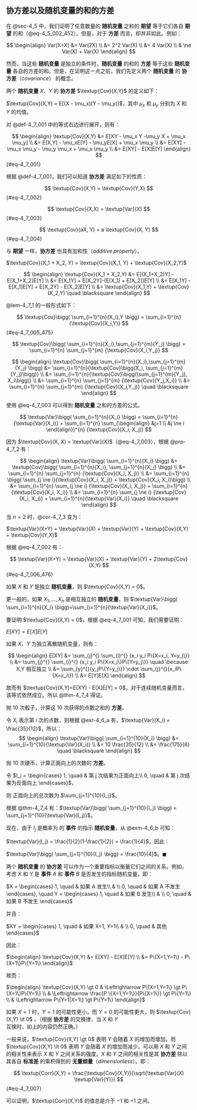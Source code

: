 ## 协方差以及随机变量的和的方差
在 @sec-4_5 中，我们证明了任意数量的 **随机变量** 之和的 **期望** 等于它们各自 **期望** 的和（@eq-4_5_002_452）。但是，对于 **方差** 而言，却并非如此。例如：

$$
\begin{align}
Var(X+X) &= Var(2X) \\
&= 2^2 Var(X) \\
&= 4 Var(X) \\
& \ne Var(X) + Var(X)
\end{align}
$$

然而，当这些 **随机变量** 是独立的条件时，**随机变量** 的和的 **方差** 等于这些 **随机变量** 各自的方差的和。但是，在证明这一点之前，我们先定义两个 **随机变量** 的 **协方差**（*covariance*） 的概念。

::: {#def-4_7_001}
两个 **随机变量** $X$、$Y$ 的 **协方差** $\textup{Cov}(X,Y)$ 的定义如下：

$\textup{Cov}(X,Y) = E[(X - \mu_x)(Y - \mu_y)]$，其中 $\mu_x$ 和 $\mu_y$ 分别为 $X$ 和 $Y$ 的均值。
:::

对 @def-4_7_001 中的等式右边进行展开，则有：

$$
\begin{align}
\textup{Cov}(X,Y) &= E[XY - \mu_x Y -\mu_y X + \mu_x \mu_y] \\
&= E[X,Y] - \mu_xE[Y] - \mu_yE[X] + \mu_x \mu_y \\
&= E[XY] - \mu_x \mu_y - \mu_y \mu_x + \mu_x \mu_y \\
&= E[XY] - E[X]E[Y]
\end{align}
$$ {#eq-4_7_001}

根据 @def-4_7_001，我们可以知道 **协方差** 满足如下的性质：

::: {.callout-tip}
$$
\textup{Cov}(X,Y) = \textup{Cov}(Y,X)
$$ {#eq-4_7_002}

$$
\textup{Cov}(X,X) = \textup{Var}(X)
$$ {#eq-4_7_003}

$$
\textup{Cov}(aX, Y) = a \textup{Cov}(X, Y)
$$ {#eq-4_7_004}
:::

与 **期望** 一样，**协方差** 也具有加和性（*additive property*）。

::: {#lem-4_7_1}
$\textup{Cov}(X_1 + X_2, Y) = \textup{Cov}(X_1, Y) + \textup{Cov}(X_2,Y)$
:::

::: {.proof}
$$
\begin{align}
\textup{Cov}(X_1 + X_2,Y) &= E[(X_1+X_2)Y] - E[X_1+X_2]E[Y] \\
&= E[X_1Y] + E[X_2Y]-(E[X_1] + E[X_2])E[Y] \\
&= E[X_1Y] - E[X_1]E[Y] + E[X_2Y] - E[X_2]E[Y] \\
&= \textup{Cov}(X_1,Y) + \textup{Cov}(X_2,Y) \quad \blacksquare
\end{align}
$$
:::

@lem-4_7_1 的一般形式如下：

$$
\textup{Cov}\bigg( \sum_{i=1}^{n}{X_i},Y \bigg) = \sum_{i=1}^{n}{\textup{Cov}(X_i,Y)}
$$ {#eq-4_7_005_475}

::: {#prp-4_7_2}
$$
\textup{Cov}\bigg( \sum_{i=1}^{n}{X_i},\sum_{j=1}^{m}{Y_j} \bigg) = \sum_{i=1}^{n} \sum_{j=1}^{m} {\textup{Cov}(X_i,Y_j)}
$$
:::

::: {.proof}
$$
\begin{align}
\textup{Cov}\bigg( \sum_{i=1}^{n}{X_i},\sum_{j=1}^{m}{Y_j} \bigg) &= \sum_{i=1}^{n}{\textup{Cov}\bigg(X_i, \sum_{j=1}^{m}{Y_j}\bigg)} \\
&= \sum_{i=1}^{n}{\textup{Cov}\bigg(\sum_{j=1}^{m}{Y_j}, X_i\bigg)} \\
&= \sum_{i=1}^{n} \sum_{j=1}^{m} {\textup{Cov}(Y_j,X_i)} \\
&= \sum_{i=1}^{n} \sum_{j=1}^{m} {\textup{Cov}(X_i,Y_j)} \quad \blacksquare
\end{align}
$$
:::

使用 @eq-4_7_003 可以得到 **随机变量** 之和的方差的公式。

::: {#cor-4_7_3}
$$
\textup{Var}\bigg( \sum_{i=1}^{n}{X_i} \bigg) = \sum_{i=1}^{n}{\textup{Var}(X_i)} + \sum_{i=1}^{n} \sum_{\begin{align} &j=1 \\ &j \ne i \end{align}}^{n} {\textup{Cov}(X_i, X_j)}
$$
:::

::: {.proof}
因为 $\textup{Cov}(X, X) = \textup{Var}(X)$（@eq-4_7_003），根据 @prp-4_7_2 有：

$$
\begin{align}
\textup{Var}\bigg( \sum_{i=1}^{n}{X_i} \bigg) &= \textup{Cov}\bigg( \sum_{i=1}^{n}{X_i}, \sum_{j=1}^{n}{X_j} \bigg) \\
&= \sum_{i=1}^{n} \sum_{j=1}^{n} {\textup{Cov}(X_i, X_j)} \\
&= \sum_{i=1}^{n} \bigg( \sum_{j \ne i}{\textup{Cov}(X_i, X_j)} + \textup{Cov}(X_i, X_i)\bigg) \\
&= \sum_{i=1}^{n} \sum_{j \ne i} {\textup{Cov}(X_i, X_j)} + \sum_{i=1}^{n}{\textup{Cov}(X_i, X_i)} \\
&= \sum_{i=1}^{n} \sum_{j \ne i} {\textup{Cov}(X_i, X_j)} + \sum_{i=1}^{n}{\textup{Var}(X_i)} \quad \blacksquare
\end{align}
$$
:::

当 $n = 2$ 时，@cor-4_7_3 变为：

$\textup{Var}(X+Y) = \textup{Var}(X) + \textup{Var}(Y) + \textup{Cov}(X,Y) + \textup{Cov}(Y,X)$

根据 @eq-4_7_002 有：

$$
\textup{Var}(X+Y) = \textup{Var}(X) + \textup{Var}(Y) + 2\textup{Cov}(X,Y)
$$ {#eq-4_7_006_476}

::: {#thm-4_7_4}
如果 $X$ 和 $Y$ 是独立 **随机变量**，则 $\textup{Cov}(X,Y) = 0$。

更一般的，如果 $X_1,...,X_n$ 是相互独立的 **随机变量**，则 $\textup{Var}\bigg( \sum_{i=1}^{n}{X_i} \bigg)=\sum_{i=1}^{n}{\textup{Var}(X_i)}$。

::: {.proof}
要证明 $\textup{Cov}(X,Y) = 0$，根据 @eq-4_7_001 可知，我们需要证明：

$E[XY] = E[X]E[Y]$

如果 $X$、$Y$ 为独立离散随机变量，则有：

$$
\begin{align}
E[XY] &= \sum_{j}^{} \sum_{i}^{} {x_i y_i P\{X=x_i, Y=y_j\}} \\
&= \sum_{j}^{} \sum_{i}^{} {x_i y_i P\{X=x_i\}P\{Y=y_j\}} \quad \because X,Y 相互独立 \\
&= \sum_{y}^{}{y_jP\{Y=y_j\}} \cdot \sum_{j}^{}{x_iP\{X=x_i\}} \\
&= E[Y]E[X]
\end{align}
$$

故而有 $\textup{Cov}(X,Y)=E[XY] - E[X]E[Y] = 0$。对于连续随机变量而言，该等式依然成立。所以 @thm-4_7_4 得证。
:::
:::

::: {#exr-4_7_a}
抛 10 次骰子，计算这 10 次获得的点数之和的 **方差**。
:::

::: {#sol-4_7_a}
令 $X_i$ 表示第 $i$ 次的点数，则根据 @exr-4_6_a 有，$\textup{Var}(X_i) = \frac{35}{12}$，所以：
$$
\begin{align}
\textup{Var}\bigg( \sum_{i=1}^{10}{X_i} \bigg) &= \sum_{i=1}^{10}{\textup{Var}(X_i)} \\
&= 10 \frac{35}{12} \\
&= \frac{175}{6} \quad \blacksquare
\end{align}
$$
:::

::: {#exr-4_7_b}
抛 10 次硬币，计算正面向上的次数的 **方差**。
:::

::: {#sol-4_7_b}
令 $I_j = \begin{cases} 1, \quad & 第 j 次结果为正面向上\\ 0, \quad & 第 j 次结果为反面向上 \end{cases}$，

则 正面向上的总次数为 $\sum_{j=1}^{10}{I_j}$。

根据 @thm-4_7_4 有：$\textup{Var}\bigg( \sum_{j=1}^{10}{I_j} \bigg) = \sum_{j=1}^{10}{\textup{Var}(I_j)}$。

现在，由于 $I_j$ 是概率为 \frac{1}{2} 的 **事件** 的指示 **随机变量**，从 @exm-4_6_b 可知：

$\textup{Var}(I_j) = \frac{1}{2}(1-\frac{1}{2}) = \frac{1}{4}$，因此：

$\textup{Var}\bigg( \sum_{j=1}^{10}{I_j} \bigg) = \frac{10}{4}$。$\blacksquare$
:::

::: {.callout-important}
两个 **随机变量** 的 **协方差** 可以作为一个重要指标以衡量它们之间的关系。例如，考虑 $X$ 和 $Y$ 是 **事件** $A$ 和 **事件** $B$ 是否发生的指标随机变量，即：

$X = \begin{cases} 1, \quad & 如果 A 发生\\ & \\ 0, \quad & 如果 A 不发生 \end{cases},  \quad Y = \begin{cases} 1, \quad & 如果 B 发生\\ & \\ 0, \quad & 如果 B 不发生 \end{cases}$

并且：

$XY = \begin{cases} 1, \quad & 如果 X=1, Y=1\\ & \\ 0, \quad & 其他 \end{cases}$

因此：

$\begin{align} \textup{Cov}(X,Y) &= E[XY] - E[X]E[Y] \\ &= P\{X=1,Y=1\} - P\{X=1\}P\{Y=1\} \end{align}$

故而：

$\begin{align} \textup{Cov}(X,Y) \gt 0 & \Leftrightarrow P\{X=1,Y=1\} \gt P\{X=1\}P\{Y=1\} \\ & \Leftrightarrow \frac{P \{X=1,Y=1\}}{P\{X=1\}} \gt P\{Y=1\} \\ & \Leftrightarrow P\{Y=1|X=1\} \gt P\{Y=1\} \end{align}$

如果 $X=1$ 时，$Y=1$ 的可能性更小，而 $Y=0$ 的可能性更大，则 $\textup{Cov}(X,Y) \lt 0$ 。（根据 **协方差** 的交换律，当 $X$ 和 $Y$ 互换时，如上的内容仍然正确。）
:::

::: {.callout-tip title="相关系数"}
一般来说，$\textup{Cov}(X,Y) \gt 0$ 表明 $Y$ 会随着 $X$ 的增加而增加，而 $\textup{Cov}(X,Y) \lt 0$ 表明 $Y$ 会随着 $X$ 的增加而减少。可以用 $X$ 和 $Y$ 之间的相关性来表示 $X$ 和 $Y$ 之间关系的强度。$X$ 和 $Y$ 之间的相关性是其 **协方差** 除以其各自 **标准差** 的乘积得到的 **无量纲量**（*dimensionless*）。即：

$$
\textup{Corr}(X,Y) = \frac{\textup{Cov}(X,Y)}{\sqrt{\textup{Var}(X) \textup{Var}(Y)}}
$$ {#eq-4_7_007}

可以证明，$\textup{Corr}(X,Y)$ 的值总是介于 −1 和 +1 之间。
::: 
